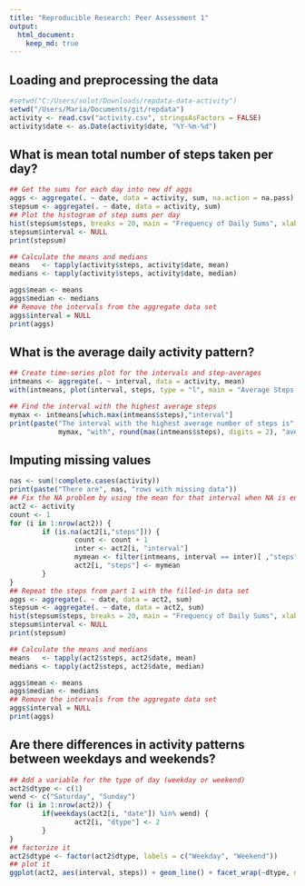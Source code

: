 ```yaml
---
title: "Reproducible Research: Peer Assessment 1"
output: 
  html_document:
    keep_md: true
---
```



## Loading and preprocessing the data
```r
#setwd("C:/Users/solot/Downloads/repdata-data-activity")
setwd("/Users/Maria/Documents/git/repdata")
activity <- read.csv("activity.csv", stringsAsFactors = FALSE)
activity$date <- as.Date(activity$date, "%Y-%m-%d")
```


## What is mean total number of steps taken per day?
```r
## Get the sums for each day into new df aggs
aggs <- aggregate(. ~ date, data = activity, sum, na.action = na.pass)
stepsum <- aggregate(. ~ date, data = activity, sum)
## Plot the histogram of step sums per day
hist(stepsum$steps, breaks = 20, main = "Frequency of Daily Sums", xlab = "Steps")
stepsum$interval <- NULL
print(stepsum)

## Calculate the means and medians
means   <- tapply(activity$steps, activity$date, mean)
medians <- tapply(activity$steps, activity$date, median)

aggs$mean <- means
aggs$median <- medians
## Remove the intervals from the aggregate data set
aggs$interval = NULL
print(aggs)
```


## What is the average daily activity pattern?
```r
## Create time-series plot for the intervals and step-averages
intmeans <- aggregate(. ~ interval, data = activity, mean)
with(intmeans, plot(interval, steps, type = "l", main = "Average Steps per 5 Minute Interval"))

## Find the interval with the highest average steps
mymax <- intmeans[which.max(intmeans$steps),"interval"]
print(paste("The interval with the highest average number of steps is",
            mymax, "with", round(max(intmeans$steps), digits = 2), "average steps"))
```


## Imputing missing values
```r
nas <- sum(!complete.cases(activity))
print(paste("There are", nas, "rows with missing data"))
## Fix the NA problem by using the mean for that interval when NA is encountered
act2 <- activity
count <- 1
for (i in 1:nrow(act2)) {
        if (is.na(act2[i,"steps"])) {
                count <- count + 1
                inter <- act2[i, "interval"]
                mymean <- filter(intmeans, interval == inter)[ ,"steps"]
                act2[i, "steps"] <- mymean
        }
}
## Repeat the steps from part 1 with the filled-in data set
aggs <- aggregate(. ~ date, data = act2, sum)
stepsum <- aggregate(. ~ date, data = act2, sum)
hist(stepsum$steps, breaks = 20, main = "Frequency of Daily Sums", xlab = "Steps")
stepsum$interval <- NULL
print(stepsum)

## Calculate the means and medians
means   <- tapply(act2$steps, act2$date, mean)
medians <- tapply(act2$steps, act2$date, median)

aggs$mean <- means
aggs$median <- medians
## Remove the intervals from the aggregate data set
aggs$interval = NULL
print(aggs)
```


## Are there differences in activity patterns between weekdays and weekends?
```r
## Add a variable for the type of day (weekday or weekend)
act2$dtype <- c(1)
wend <- c("Saturday", "Sunday")
for (i in 1:nrow(act2)) {
        if(weekdays(act2[i, "date"]) %in% wend) {
                act2[i, "dtype"] <- 2
        }
}
## factorize it
act2$dtype <- factor(act2$dtype, labels = c("Weekday", "Weekend"))
## plot it
ggplot(act2, aes(interval, steps)) + geom_line() + facet_wrap(~dtype, nrow = 2) + ylim(c(-5,900))
```
